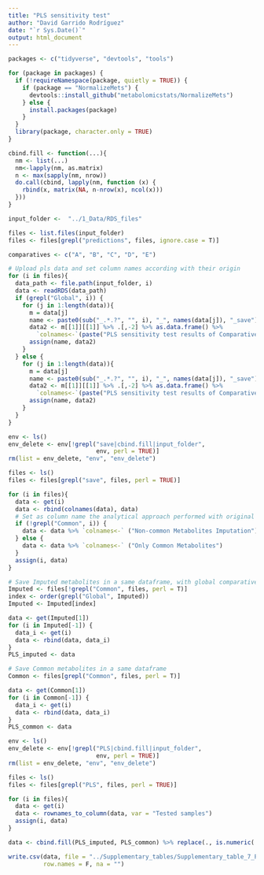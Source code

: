 ---
title: "PLS sensitivity test"
author: "David Garrido Rodríguez"
date: "`r Sys.Date()`"
output: html_document
---

```{r}
packages <- c("tidyverse", "devtools", "tools")

for (package in packages) {
  if (!requireNamespace(package, quietly = TRUE)) {
    if (package == "NormalizeMets") {
      devtools::install_github("metabolomicstats/NormalizeMets")
    } else {
      install.packages(package)
    }
  }
  library(package, character.only = TRUE)
}

cbind.fill <- function(...){
  nm <- list(...) 
  nm<-lapply(nm, as.matrix)
  n <- max(sapply(nm, nrow)) 
  do.call(cbind, lapply(nm, function (x) {
    rbind(x, matrix(NA, n-nrow(x), ncol(x)))
  }))
}
```


```{r}

input_folder <-  "../1_Data/RDS_files"

files <- list.files(input_folder)
files <- files[grepl("predictions", files, ignore.case = T)]

comparatives <- c("A", "B", "C", "D", "E")

# Upload pls data and set column names according with their origin
for (i in files){
  data_path <- file.path(input_folder, i)
  data <- readRDS(data_path)
  if (grepl("Global", i)) {
    for (j in 1:length(data)){
      m = data[j]
      name <- paste0(sub("_.*.?", "", i), "_", names(data[j]), "_save")
      data2 <- m[[1]][[1]] %>% .[,-2] %>% as.data.frame() %>% 
        `colnames<-`(paste("PLS sensitivity test results of Comparative G"))
      assign(name, data2)
    }
  } else {
    for (j in 1:length(data)){
      m = data[j]
      name <- paste0(sub("_.*.?", "", i), "_", names(data[j]), "_save")
      data2 <- m[[1]][[1]] %>% .[,-2] %>% as.data.frame() %>% 
        `colnames<-`(paste("PLS sensitivity test results of Comparative", comparatives[j]))
      assign(name, data2)
    }
  }
}
```


```{r}
env <- ls()
env_delete <- env[!grepl("save|cbind.fill|input_folder",
                         env, perl = TRUE)]
rm(list = env_delete, "env", "env_delete")

files <- ls()
files <- files[grepl("save", files, perl = TRUE)]
```


```{r}
for (i in files){
  data <- get(i)
  data <- rbind(colnames(data), data)
  # Set as column name the analytical approach performed with original data
  if (!grepl("Common", i)) {
    data <- data %>% `colnames<-` ("Non-common Metabolites Imputation")
  } else {
    data <- data %>% `colnames<-` ("Only Common Metabolites")
  }
  assign(i, data)
}

# Save Imputed metabolites in a same dataframe, with global comparative at the end
Imputed <- files[!grepl("Common", files, perl = T)]
index <- order(grepl("Global", Imputed))
Imputed <- Imputed[index]

data <- get(Imputed[1])
for (i in Imputed[-1]) {
  data_i <- get(i)
  data <- rbind(data, data_i)
}
PLS_imputed <- data

# Save Common metabolites in a same dataframe
Common <- files[grepl("Common", files, perl = T)]

data <- get(Common[1])
for (i in Common[-1]) {
  data_i <- get(i)
  data <- rbind(data, data_i)
}
PLS_common <- data
```

```{r}
env <- ls()
env_delete <- env[!grepl("PLS|cbind.fill|input_folder",
                         env, perl = TRUE)]
rm(list = env_delete, "env", "env_delete")

files <- ls()
files <- files[grepl("PLS", files, perl = TRUE)]
```

```{r}
for (i in files){
  data <- get(i)
  data <- rownames_to_column(data, var = "Tested samples")
  assign(i, data)
}

data <- cbind.fill(PLS_imputed, PLS_common) %>% replace(., is.numeric(.), "NA")

write.csv(data, file = "../Supplementary_tables/Supplementary_table_7_PLS_Sensibility_essay.csv",
          row.names = F, na = "")
```

